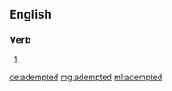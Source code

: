 ==English==

===Verb===
{{head|en|verb form}}

# {{en-past of|adempt}}

[[de:adempted]]
[[mg:adempted]]
[[ml:adempted]]